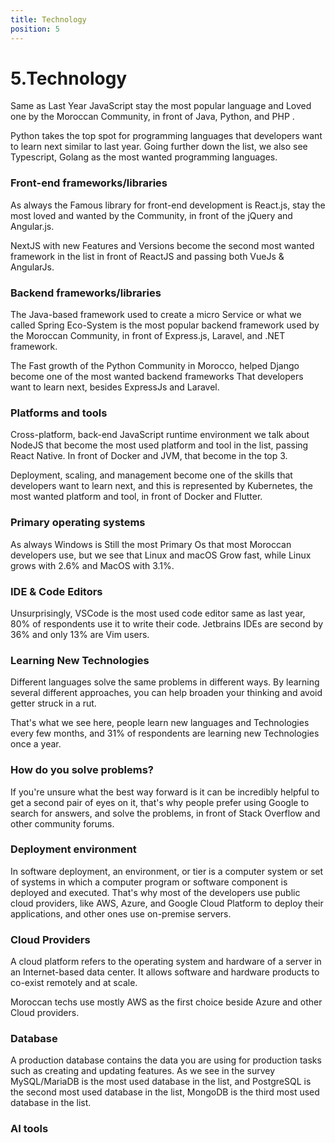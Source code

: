 ```yaml
---
title: Technology
position: 5
---
```


# 5.Technology

Same as Last Year JavaScript stay the most popular language and Loved one by the Moroccan Community, in front of Java, Python, and PHP .

Python takes the top spot for programming languages that developers want to learn next similar to last year. Going further down the list, we also see Typescript, Golang as the most wanted programming languages.

<Tabs>
  <TabItem title="Popular">
    <Chart id="tech-q-2" title={false} />
  </TabItem>
  <TabItem title="Loved ">
    <Chart id="tech-q-0" title={false} />
  </TabItem>
  <TabItem title="Wanted">
    <Chart id="tech-q-1" title={false} />
  </TabItem>
</Tabs>

### Front-end frameworks/libraries

As always the Famous library for front-end development is React.js, stay the most loved and wanted by the Community, in front of the jQuery and Angular.js.

NextJS with new Features and Versions become the second most wanted framework in the list in front of ReactJS and passing both VueJs & AngularJs.

<Tabs>
  <TabItem title="Popular">
    <Chart id="tech-q-3" title={false} />
  </TabItem>
  <TabItem title="Wanted">
    <Chart id="tech-q-4" title={false} />
  </TabItem>
</Tabs>

### Backend frameworks/libraries

The Java-based framework used to create a micro Service or what we called Spring Eco-System is the most popular backend framework used by the Moroccan Community, in front of Express.js, Laravel, and .NET framework.

The Fast growth of the Python Community in Morocco, helped Django become one of the most wanted backend frameworks That developers want to learn next, besides ExpressJs and Laravel.

<Tabs>
  <TabItem title="Popular">
    <Chart id="tech-q-5" title={false} />
  </TabItem>
  <TabItem title="Wanted">
    <Chart id="tech-q-6" title={false} />
  </TabItem>
</Tabs>

### Platforms and tools

Cross-platform, back-end JavaScript runtime environment we talk about NodeJS that become the most used platform and tool in the list, passing React Native. In front of Docker and JVM, that become in the top 3.

Deployment, scaling, and management become one of the skills that developers want to learn next, and this is represented by Kubernetes, the most wanted platform and tool, in front of Docker and Flutter.

<Tabs>
  <TabItem title="Popular">
    <Chart id="tech-q-7" title={false} />
  </TabItem>
  <TabItem title="Wanted">
    <Chart id="tech-q-8" title={false} />
  </TabItem>
</Tabs>

### Primary operating systems

As always Windows is Still the most Primary Os that most Moroccan developers use, but we see that Linux and macOS Grow fast, while Linux grows with 2.6% and MacOS with 3.1%.

<Chart id="tech-q-9" title={false} />

### IDE & Code Editors

Unsurprisingly, VSCode is the most used code editor same as last year, 80% of respondents use it to write their code. Jetbrains IDEs are second by 36% and only 13% are Vim users.

<Chart id="tech-q-10" title={false} />

### Learning New Technologies

Different languages solve the same problems in different ways. By learning several different approaches, you can help broaden your thinking and avoid getter struck in a rut.

That's what we see here, people learn new languages and Technologies every few months, and 31% of respondents are learning new Technologies once a year.

<Chart id="tech-q-11" title={false} />

### How do you solve problems?

If you're unsure what the best way forward is it can be incredibly helpful to get a second pair of eyes on it, that's why people prefer using Google to search for answers, and solve the problems, in front of Stack Overflow and other community forums.

<Chart id="tech-q-12" title={false} />

### Deployment environment

In software deployment, an environment, or tier is a computer system or set of systems in which a computer program or software component is deployed and executed. That's why most of the developers use public cloud providers, like AWS, Azure, and Google Cloud Platform to deploy their applications, and other ones use on-premise servers.

<Chart id="tech-q-13" title={false} />

### Cloud Providers

A cloud platform refers to the operating system and hardware of a server in an Internet-based data center. It allows software and hardware products to co-exist remotely and at scale.

Moroccan techs use mostly AWS as the first choice beside Azure and other Cloud providers.

<Chart id="tech-q-14" title={false} />

### Database

A production database contains the data you are using for production tasks such as creating and updating features. As we see in the survey MySQL/MariaDB is the most used database in the list, and PostgreSQL is the second most used database in the list, MongoDB is the third most used database in the list.

<Chart id="tech-q-15" title={false} />

### AI tools

<Chart id="tech-q-16" title={false} />
